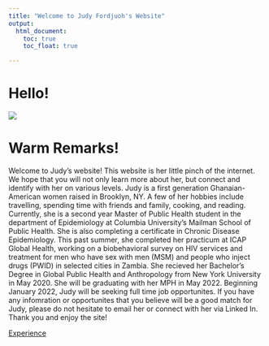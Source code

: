 ```yaml
---
title: "Welcome to Judy Fordjuoh's Website"
output: 
  html_document:
    toc: true
    toc_float: true

---
```


# Hello! 

![](images/JF.png)

# Warm Remarks! 
Welcome to Judy's website! This website is her little pinch of the internet. We hope that you will not only learn more about her, but connect and identify with her on various levels. Judy is a first generation Ghanaian-American women raised in Brooklyn, NY. A few of her hobbies include travelling, spending time with friends and family, cooking, and reading. Currently, she is a second year Master of Public Health student in the department of Epidemiology at Columbia University's Mailman School of Public Health. She is also completing a certificate in Chronic Disease Epidemiology. This past summer, she completed her practicum at ICAP Global Health, working on a biobehavioral survey on HIV services and treatment for men who have sex with men (MSM) and people who inject drugs (PWID) in selected cities in Zambia. She recieved her Bachelor's Degree in Global Public Health and Anthropology from New York University in May 2020. She will be graduating with her MPH in May 2022. Beginning January 2022, Judy will be seeking full time job opportunites. If you have any infomration or opportunites that you believe will be a good match for Judy, please do not hesitate to email her or connect with her via Linked In. Thank you and enjoy the site!

[Experience](experience.html)